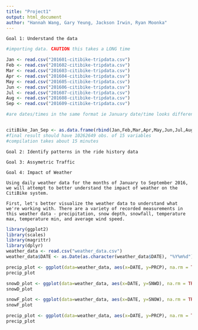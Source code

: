 ---
title: "Project1"
output: html_document
author: "Hannah Wang, Gary Yeung, Jackson Irwin, Ryan Moonka"
---

```{}
Goal 1: Understand the data
```

```{r}
#importing data. CAUTION this takes a LONG time

Jan <- read.csv("201601-citibike-tripdata.csv")
Feb <- read.csv("201602-citibike-tripdata.csv")
Mar <- read.csv("201603-citibike-tripdata.csv")
Apr <- read.csv("201604-citibike-tripdata.csv")
May <- read.csv("201605-citibike-tripdata.csv")
Jun <- read.csv("201606-citibike-tripdata.csv")
Jul <- read.csv("201607-citibike-tripdata.csv")
Aug <- read.csv("201608-citibike-tripdata.csv")
Sep <- read.csv("201609-citibike-tripdata.csv")

```

```{r}
#are dates/times in the same format ie January date/time looks different? does this need to be adjusted?


citiBike_Jan_Sep <- as.data.frame(rbind(Jan,Feb,Mar,Apr,May,Jun,Jul,Aug,Sep))
#final result should have 10262649 obs. of 15 variables
#compilation takes about 15 minutes

```


```{}
Goal 2: Identify patterns in the ride history data
```



```{}
Goal 3: Assymetric Traffic
```



```{}
Goal 4: Impact of Weather

Using daily weather data for the months of January to September 2016, we will attempt to better understand the impact of weather on the CitiBike system. 

First, let's better visualize the weather data to understand what we're working with. There are a variety of recorded measurements in this weather data - precipitation, snow depth, snowfall, temperature max, temperature min, and average wind speed. 
```

```{r}
library(ggplot2)
library(scales)
library(magrittr)
library(dplyr)
weather_data <- read.csv("weather_data.csv")
weather_data$DATE <- as.Date(as.character(weather_data$DATE), "%Y%m%d")

precip_plot <- ggplot(data=weather_data, aes(x=DATE, y=PRCP), na.rm = TRUE) + geom_point() + geom_smooth(span = 0.3) + xlab("Date") + ylab("Precipitation") + ggtitle("Amount of precipitation from January to September 2016") + scale_x_date(breaks = date_breaks("months"), labels = date_format("%b"))
precip_plot

snowD_plot <- ggplot(data=weather_data, aes(x=DATE, y=SNWD), na.rm = TRUE) + geom_point() + geom_smooth(span = 0.3) + xlab("Date") + ylab("Snow Depth") + ggtitle("Snow depth from January to September 2016") + scale_x_date(breaks = date_breaks("months"), labels = date_format("%b"))
snowD_plot

snowF_plot <- ggplot(data=weather_data, aes(x=DATE, y=SNOW), na.rm = TRUE) + geom_point() + geom_smooth(span = 0.1) + xlab("Date") + ylab("Snowfall") + ggtitle("Amount of snowfall from January to September 2016") + scale_x_date(breaks = date_breaks("months"), labels = date_format("%b"))
snowF_plot

precip_plot <- ggplot(data=weather_data, aes(x=DATE, y=PRCP), na.rm = TRUE) + geom_point() + geom_smooth(span = 0.3) + xlab("Date") + ylab("Precipitation") + ggtitle("Amount of precipitation from January to September 2016") + scale_x_date(breaks = date_breaks("months"), labels = date_format("%b"))
precip_plot



```

